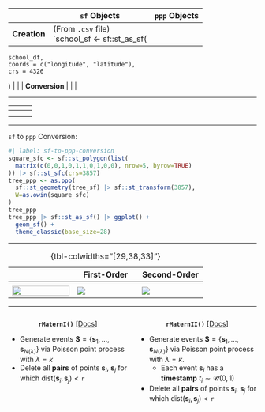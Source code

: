 | | `sf` Objects | `ppp` Objects |
| - | - | - |
| **Creation** | (From `.csv` file)<br>`school_sf <- sf::st_as_sf(
    school_df,
    coords = c("longitude", "latitude"), 
    crs = 4326
  ) | |
| **Conversion** | | |

---


```{=html}
<table>
<thead>
<tr>
  <th></th>
  <th><span data-qmd="`sf` Objects"></span></th>
  <th><span data-qmd="`ppp` Objects"></span></th>
</tr>
</thead>
<tbody>
<tr>
  <td><span data-qmd="**Creation**"></span></td>
  <td><div data-qmd="``` {.r}
my_sf <- sf::st_as_sf(
  df_with_coords,
  coords = c('lon', 'lat'), 
  crs = 4326
)
```"></div></td>
  <td><div data-qmd="``` {.r}
my_ppp <- spatstat.rand::rpoispp(
  lambda=100,
  win=spatstat.geom::square(1)
)
```"></div></td>
</tr>
<tr>
  <td><span data-qmd="**Conversion**"></span></td>
  <td></td>
  <td></td>
</tr>
</tbody>
</table>
```

---

`sf` to `ppp` Conversion:

```r
#| label: sf-to-ppp-conversion
square_sfc <- sf::st_polygon(list(
  matrix(c(0,0,1,0,1,1,0,1,0,0), nrow=5, byrow=TRUE)
)) |> sf::st_sfc(crs=3857)
tree_ppp <- as.ppp(
  sf::st_geometry(tree_sf) |> sf::st_transform(3857),
  W=as.owin(square_sfc)
)
tree_ppp
tree_ppp |> sf::st_as_sf() |> ggplot() +
  geom_sf() +
  theme_classic(base_size=28)
```

---

| | First-Order | Second-Order |
|-|-|-|
| |  |  |
| ![](images/pines.png){fig-align="center" width="100%"} | ![](images/intensity_plot.png) | ![](images/lest.png) |

: {tbl-colwidths="[29,38,33]"}

---


:::: {.columns}
::: {.column width="50%"}

<center style='margin-top: 12px;'>
**`rMaternI()`** \[[Docs](https://search.r-project.org/CRAN/refmans/spatstat.random/html/rMaternI.html){target='_blank'}\]
</center>

* <i class='bi bi-1-circle'></i> Generate events $\mathbf{S} = \{\mathbf{s}_1, \ldots, \mathbf{s}_{N(\lambda)}\}$ via Poisson point process with $\lambda = \kappa$
* <i class='bi bi-2-circle'></i> Delete all **pairs** of points $\mathbf{s}_i$, $\mathbf{s}_j$ for which $\textsf{dist}(\mathbf{s}_i, \mathbf{s}_j) < \texttt{r}$

:::
::: {.column width="50%"}

<center style='margin-top: 12px;'>
**`rMaternII()`** \[[Docs](https://search.r-project.org/CRAN/refmans/spatstat.random/html/rMaternII.html){target='_blank'}\]
</center>

* <i class='bi bi-1-circle'></i> Generate events $\mathbf{S} = \{\mathbf{s}_1, \ldots, \mathbf{s}_{N(\lambda)}\}$ via Poisson point process with $\lambda = \kappa$.
  * Each event $\mathbf{s}_i$ has a **timestamp** $t_i \sim \mathcal{U}(0,1)$
* <i class='bi bi-2-circle'></i> Delete all **pairs** of points $\mathbf{s}_i$, $\mathbf{s}_j$ for which $\textsf{dist}(\mathbf{s}_i, \mathbf{s}_j) < \texttt{r}$

:::
::::